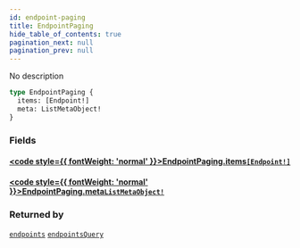 ```yaml
---
id: endpoint-paging
title: EndpointPaging
hide_table_of_contents: true
pagination_next: null
pagination_prev: null
---
```








No description

```graphql
type EndpointPaging {
  items: [Endpoint!]
  meta: ListMetaObject!
}
```


### Fields

#### [<code style={{ fontWeight: 'normal' }}>EndpointPaging.<b>items</b></code>](#)<Bullet />[`[Endpoint!]`](/graphql/objects/endpoint) <Badge class="secondary" text="list"/> <Badge class="secondary" text="object"/>
> 
> 

#### [<code style={{ fontWeight: 'normal' }}>EndpointPaging.<b>meta</b></code>](#)<Bullet />[`ListMetaObject!`](/graphql/objects/list-meta-object) <Badge class="secondary" text="non-null"/> <Badge class="secondary" text="object"/>
> 
> 



### Returned by

[`endpoints`](/graphql/queries/endpoints)  <Badge className="secondary" text="query"/><Bullet />[`endpointsQuery`](/graphql/queries/endpoints-query)  <Badge className="secondary" text="query"/>



